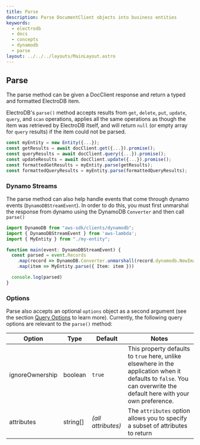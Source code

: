 ```yaml
---
title: Parse
description: Parse DocumentClient objects into business entities
keywords:
  - electrodb
  - docs
  - concepts
  - dynamodb
  - parse
layout: ../../../layouts/MainLayout.astro
---
```


## Parse
The parse method can be given a DocClient response and return a typed and formatted ElectroDB item.

ElectroDB's `parse()` method accepts results from `get`, `delete`, `put`, `update`, `query`, and `scan` operations, applies all the same operations as though the item was retrieved by ElectroDB itself, and will return `null` (or empty array for `query` results) if the item could not be parsed.

```typescript
const myEntity = new Entity({...});
const getResults = await docClient.get({...}).promise();
const queryResults = await docClient.query({...}).promise();
const updateResults = await docClient.update({...}).promise(); 
const formattedGetResults = myEntity.parse(getResults);
const formattedQueryResults = myEntity.parse(formattedQueryResults);
```

### Dynamo Streams
The parse method can also help handle events that come through dynamo events (`DynamoDBStreamEvent`). In order to do this, you must first unmarshal the response from dynamo using the DynamoDB `Converter` and then call `parse()`

```typescript
import DynamoDB from "aws-sdk/clients/dynamodb";
import { DynamoDBStreamEvent } from 'aws-lambda';
import { MyEntity } from "./my-entity";

function main(event: DynamoDBStreamEvent) {
  const parsed = event.Records
    .map(record => DynamoDB.Converter.unmarshall(record.dynamodb.NewImage))
    .map(item => MyEntity.parse({ Item: item }))

  console.log(parsed)
}
```

### Options

Parse also accepts an optional `options` object as a second argument (see the section [Query Options](#query-options) to learn more). Currently, the following query options are relevant to the `parse()` method:

Option            | Type     | Default            | Notes
----------------- | -------- | ------------------ | -----
ignoreOwnership   | boolean  | `true`             | This property defaults to `true` here, unlike elsewhere in the application when it defaults to `false`. You can overwrite the default here with your own preference.
attributes        | string[] | _(all attributes)_ | The `attributes` option allows you to specify a subset of attributes to return
